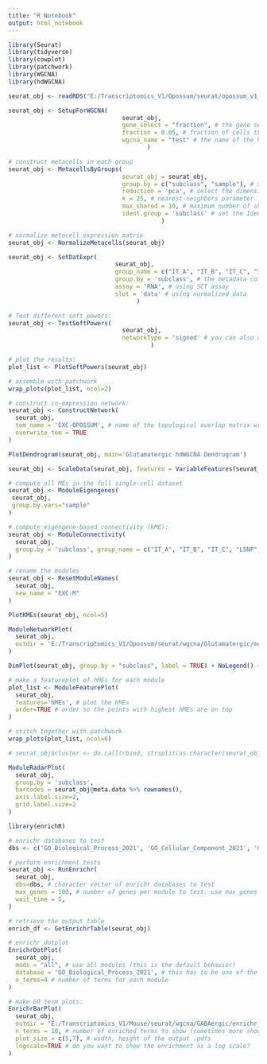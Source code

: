 ```yaml
---
title: "R Notebook"
output: html_notebook
---
```


```r

library(Seurat)
library(tidyverse)
library(cowplot)
library(patchwork)
library(WGCNA)
library(hdWGCNA)

seurat_obj <- readRDS("E:/Transcriptomics_V1/Opossum/seurat/opossum_v1_glutamatergic_processed.rds")

```


```r

seurat_obj <- SetupForWGCNA(
                                seurat_obj,
                                gene_select = "fraction", # the gene selection approach
                                fraction = 0.05, # fraction of cells that a gene needs to be expressed in order to be included
                                wgcna_name = "test" # the name of the hdWGCNA experiment
                                       )

```


```r

# construct metacells in each group
seurat_obj <- MetacellsByGroups(
                                seurat_obj = seurat_obj,
                                group.by = c("subclass", "sample"), # specify the columns in seurat_obj@meta.data to group by
                                reduction = 'pca', # select the dimensionality reduction to perform KNN on
                                k = 25, # nearest-neighbors parameter
                                max_shared = 10, # maximum number of shared cells between two metacells
                                ident.group = 'subclass' # set the Idents of the metacell seurat object
                                           )

# normalize metacell expression matrix
seurat_obj <- NormalizeMetacells(seurat_obj)

```


```r

seurat_obj <- SetDatExpr(
                              seurat_obj,
                              group_name = c("IT_A", "IT_B", "IT_C", "IT_D", "L5PT", "L5NP", "L6CT"), # the name of the group of interest in the group.by column
                              group.by = 'subclass', # the metadata column containing the cell type info. This same column should have also been used in MetacellsByGroups
                              assay = 'RNA', # using SCT assay
                              slot = 'data' # using normalized data
                                    )

```


```r

# Test different soft powers:
seurat_obj <- TestSoftPowers(
                                seurat_obj,
                                networkType = 'signed' # you can also use "unsigned" or "signed hybrid"
                                        )

# plot the results:
plot_list <- PlotSoftPowers(seurat_obj)

# assemble with patchwork
wrap_plots(plot_list, ncol=2)

```


```r

# construct co-expression network:
seurat_obj <- ConstructNetwork(
  seurat_obj,
  tom_name = 'EXC-OPOSSUM', # name of the topological overlap matrix written to disk
  overwrite_tom = TRUE
)

```


```r

PlotDendrogram(seurat_obj, main='Glutamatergic hdWGCNA Dendrogram')

```


```r

seurat_obj <- ScaleData(seurat_obj, features = VariableFeatures(seurat_obj))

# compute all MEs in the full single-cell dataset
seurat_obj <- ModuleEigengenes(
 seurat_obj,
 group.by.vars="sample"
)

```


```r

# compute eigengene-based connectivity (kME):
seurat_obj <- ModuleConnectivity(
  seurat_obj,
  group.by = 'subclass', group_name = c("IT_A", "IT_B", "IT_C", "L5NP", "L5PT", "IT_D", "L6CT")
)

```


```r

# rename the modules
seurat_obj <- ResetModuleNames(
  seurat_obj,
  new_name = "EXC-M"
)

```


```r

PlotKMEs(seurat_obj, ncol=5)

```


```r

ModuleNetworkPlot(
  seurat_obj,
  outdir = 'E:/Transcriptomics_V1/Opossum/seurat/wgcna/Glutamatergic/module_networks'
)

```


```r

DimPlot(seurat_obj, group.by = "subclass", label = TRUE) + NoLegend() + xlim(-18, 15) + ylim(-18, 15) + coord_equal()

```


```r

# make a featureplot of hMEs for each module
plot_list <- ModuleFeaturePlot(
  seurat_obj,
  features='hMEs', # plot the hMEs
  order=TRUE # order so the points with highest hMEs are on top
)

# stitch together with patchwork
wrap_plots(plot_list, ncol=6)

```


```r

# seurat_obj$cluster <- do.call(rbind, strsplit(as.character(seurat_obj$annotation), ' '))[,1]

ModuleRadarPlot(
  seurat_obj,
  group.by = 'subclass',
  barcodes = seurat_obj@meta.data %>% rownames(),
  axis.label.size=2,
  grid.label.size=2
)

```


```r

library(enrichR)

# enrichr databases to test
dbs <- c('GO_Biological_Process_2021', 'GO_Cellular_Component_2021', 'GO_Molecular_Function_2021')

# perform enrichment tests
seurat_obj <- RunEnrichr(
  seurat_obj,
  dbs=dbs, # character vector of enrichr databases to test
  max_genes = 100, # number of genes per module to test. use max_genes = Inf to choose all genes!
  wait_time = 5,
)

# retrieve the output table
enrich_df <- GetEnrichrTable(seurat_obj)

```


```r

# enrichr dotplot
EnrichrDotPlot(
  seurat_obj,
  mods = "all", # use all modules (this is the default behavior)
  database = 'GO_Biological_Process_2021', # this has to be one of the lists we used above!!!
  n_terms=4 # number of terms for each module
)

```


```r

# make GO term plots:
EnrichrBarPlot(
  seurat_obj,
  outdir = "E:/Transcriptomics_V1/Mouse/seurat/wgcna/GABAergic/enrichr_plots", # name of output directory
  n_terms = 10, # number of enriched terms to show (sometimes more show if there are ties!!!)
  plot_size = c(5,7), # width, height of the output .pdfs
  logscale=TRUE # do you want to show the enrichment as a log scale?
)

```

